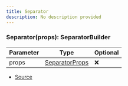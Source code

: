 ```yaml
---
title: Separator
description: No description provided
---
```



### Separator(props): SeparatorBuilder

| Parameter | Type | Optional |
| ----------- | ----------- | ----------- |
| props | [SeparatorProps](/docs/api-reference/types/SeparatorProps) | ❌ |


- [Source](https://github.com/underctrl-io/commandkit/blob/98b939d6fdf8beaae597b4dc0351a139da52ee8d/packages/commandkit/src/components/v2/separator.ts#L5)